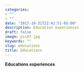 ```yaml
---
categories:
- ""
- ""
date: "2017-10-31T22:42:51-05:00"
description: Education experiences
draft: false
image: pic07.jpg
keywords: ""
slug: educations
title: Educations
---
```


**Educations experiences**

